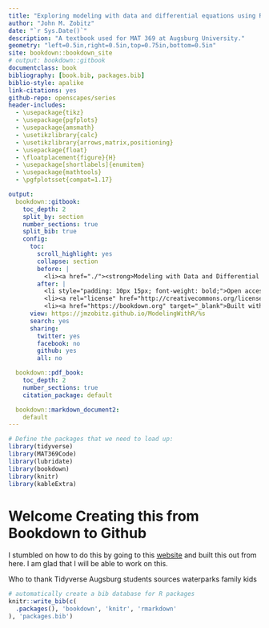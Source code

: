 ```yaml
--- 
title: "Exploring modeling with data and differential equations using R"
author: "John M. Zobitz"
date: "`r Sys.Date()`"
description: "A textbook used for MAT 369 at Augsburg University."
geometry: "left=0.5in,right=0.5in,top=0.75in,bottom=0.5in"
site: bookdown::bookdown_site
# output: bookdown::gitbook
documentclass: book
bibliography: [book.bib, packages.bib]
biblio-style: apalike
link-citations: yes
github-repo: openscapes/series
header-includes: 
  - \usepackage{tikz}
  - \usepackage{pgfplots}
  - \usepackage{amsmath}
  - \usetikzlibrary{calc}
  - \usetikzlibrary{arrows,matrix,positioning}
  - \usepackage{float}
  - \floatplacement{figure}{H}
  - \usepackage[shortlabels]{enumitem}
  - \usepackage{mathtools}
  - \pgfplotsset{compat=1.17}

output:
  bookdown::gitbook:
    toc_depth: 2
    split_by: section
    number_sections: true
    split_bib: true
    config:
      toc:
        scroll_highlight: yes
        collapse: section
        before: |
          <li><a href="./"><strong>Modeling with Data and Differential Equations in R</strong><br>by John Zobitz</a></li>
        after: |
          <li style="padding: 10px 15px; font-weight: bold;">Open access book-in-progress</li>
          <li><a rel="license" href="http://creativecommons.org/licenses/by-nc-nd/4.0/"><img alt="Creative Commons License" style="border-width:0" src="https://i.creativecommons.org/l/by-nc-nd/4.0/88x31.png" /></a></li>
          <li><a href="https://bookdown.org" target="_blank">Built with Bookdown + RStudio</a></li>
      view: https://jmzobitz.github.io/ModelingWithR/%s
      search: yes
      sharing:
        twitter: yes
        facebook: no
        github: yes
        all: no

  bookdown::pdf_book:
    toc_depth: 2
    number_sections: true
    citation_package: default

  bookdown::markdown_document2:
    default
---
```


```r
# Define the packages that we need to load up:
library(tidyverse)
library(MAT369Code)
library(lubridate)
library(bookdown)
library(knitr)
library(kableExtra)
```


# Welcome  Creating this from Bookdown to Github {#welcome}
I stumbled on how to do this by going to this [website](https://jules32.github.io/bookdown-tutorial/) and built this out from here.  I am glad that I will be able to work on this.

Who to thank
Tidyverse
Augsburg
students
sources
waterparks
family
kids



```r
# automatically create a bib database for R packages
knitr::write_bib(c(
  .packages(), 'bookdown', 'knitr', 'rmarkdown'
), 'packages.bib')
```

